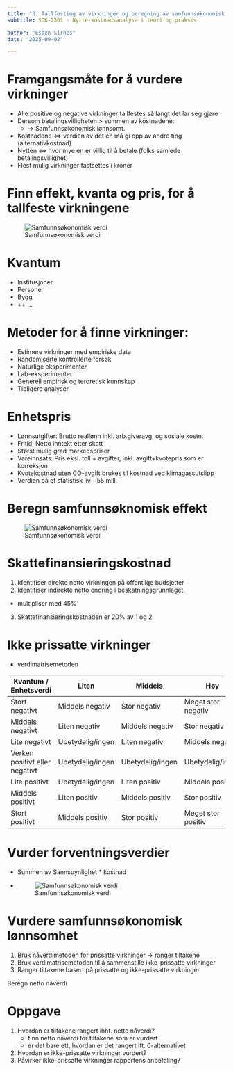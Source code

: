 ```yaml
---
title: "3: Tallfesting av virkninger og beregning av samfunnsøkonomisk lønnsomhet"
subtitle: SOK-2301 - Nytte-kostnadsanalyse i teori og praksis

author: "Espen Sirnes"
date: "2025-09-02"

---
```


# Framgangsmåte for å vurdere virkninger

-   Alle positive og negative virkninger tallfestes så langt det lar seg gjøre
-   Dersom betalingsvilligheten \> summen av kostnadene:
    -   → Samfunnsøkonomisk lønnsomt.
-   Kostnadene ⇔ verdien av det en må gi opp av andre ting (alternativkostnad)
-   Nytten ⇔ hvor mye en er villig til å betale (folks samlede betalingsvillighet)
-   Flest mulig virkninger fastsettes i kroner

# Finn effekt, kvanta og pris, for å tallfeste virkningene

![Samfunnsøkonomisk verdi](img/samfokverdi.png)

# Kvantum

-   Institusjoner
-   Personer
-   Bygg
-   ++ ...

# Metoder for å finne virkninger:

-   Estimere virkninger med empiriske data
-   Randomiserte kontrollerte forsøk
-   Naturlige eksperimenter
-   Lab-eksperimenter
-   Generell empirisk og teroretisk kunnskap
-   Tidligere analyser

# Enhetspris

-   Lønnsutgifter: Brutto reallønn inkl. arb.giveravg. og sosiale kostn.
-   Fritid: Netto inntekt etter skatt
-   Størst mulig grad markedspriser
-   Vareinnsats: Pris eksl. toll + avgifter, inkl. avgift+kvotepris som er korreksjon
-   Kvotekostnad uten CO-avgift brukes til kostnad ved klimagassutslipp
-   Verdien på et statistisk liv - 55 mill.

# Beregn samfunnsøknomisk effekt

![Samfunnsøkonomisk verdi](img/samfokverdi.png)

# Skattefinansieringskostnad

1.  Identifiser direkte netto virkningen på offentlige budsjetter
2.  Identifiser indirekte netto endring i beskatningsgrunnlaget.

-   multipliser med 45%

3.  Skattefinansieringskostnaden er 20% av 1 og 2

# Ikke prissatte virkninger

-   verdimatrisemetoden

| Kvantum / Enhetsverdi | Liten | Middels | Høy |
|-----------------------|-----------------|-----------------|-----------------|
| Stort negativt | Middels negativ | Stor negativ | Meget stor negativ |
| Middels negativt | Liten negativ | Middels negativ | Stor negativ |
| Lite negativt | Ubetydelig/ingen | Liten negativ | Middels negativ |
| Verken positivt eller negativt | Ubetydelig/ingen | Ubetydelig/ingen | Ubetydelig/ingen |
| Lite positivt | Ubetydelig/ingen | Liten positiv | Middels positiv |
| Middels positivt | Liten positiv | Middels positiv | Stor positiv |
| Stort positivt | Middels positiv | Stor positiv | Meget stor positiv |

# Vurder forventningsverdier

-   Summen av Sannsuynlighet \* kostnad

-   

    ![Samfunnsøkonomisk verdi](img/fordeling_anslag.png)

# Vurdere samfunnsøkonomisk lønnsomhet

1.  Bruk nåverdimetoden for prissatte virkninger → ranger tiltakene
2.  Bruk verdimatrisemetoden til å sammenstille ikke-prissatte virkninger
3.  Ranger tiltakene basert på prissatte og ikke-prissatte virkninger

Beregn netto nåverdi

# Oppgave

1.  Hvordan er tiltakene rangert ihht. netto nåverdi?
    -   finn netto nåverdi for tiltakene som er vurdert
    -   er det bare ett, hvordan er det rangert ift. 0-alternativet
2.  Hvordan er ikke-prissatte virkninger vurdert?
3.  Påvirker ikke-prissatte virkninger rapportens anbefaling?